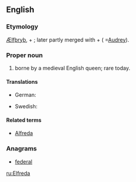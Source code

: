 ==English==

===Etymology===
{{etyl|ang|en}} [[Ælfþryþ]], {{term|ælf||elf|lang=ang}} + {{term|þryþ||strength|lang=ang}}; later partly merged with {{term|æþel||noble|lang=ang}} + {{term|þryþ|lang=ang}} ( =[[Audrey]]).

===Proper noun===
{{en-proper noun}}

# {{given name|female|from=Old English}} borne by a medieval English queen; rare today.

====Translations====
{{trans-top|female given name}}
* German: {{t+|de|Elfriede}}
{{trans-mid}}
* Swedish: {{t|sv|Alfrida}}
{{trans-bottom}}

====Related terms====
* [[Alfreda]]

===Anagrams===
* [[federal#English|federal]]

[[ru:Elfreda]]